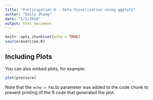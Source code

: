 ```yaml
---
title: "Participation 6 - Data Visualization using ggplot2"
author: "Emily Zhang"
date: "5/2/2018"
output: html_document
---
```


```r
knitr::opts_chunk$set(echo = TRUE)
source(exercise.R)
```

## Including Plots

You can also embed plots, for example:

```r
plot(pressure)
```

Note that the `echo = FALSE` parameter was added to the code chunk to prevent printing of the R code that generated the plot.
